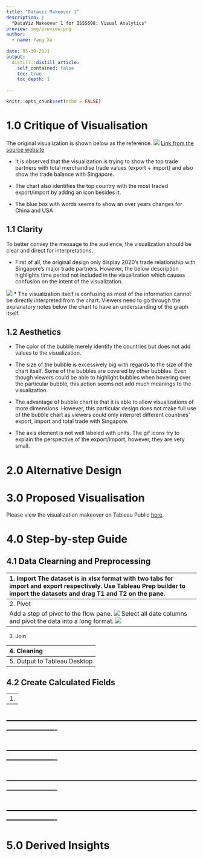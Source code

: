 ```yaml
---
title: "Dataviz Makeover 2"
description: |
  "DataViz Makeover 1 for ISSS608: Visual Analytics"
preview: img/preview.png
author:
  - name: Yang Xu
    
date: 05-30-2021
output:
  distill::distill_article:
    self_contained: false
    toc: true
    toc_depth: 1
    
---
```



```r
knitr::opts_chunk$set(echo = FALSE)
```

# 1.0 Critique of Visualisation

The original visualization is shown below as the reference.
![](img/Sample.jpg)
[Link from the source website](https://www.singstat.gov.sg/modules/infographics/singapore-international-trade)

* It is observed that the visualization is trying to show the top trade partners with total merchandise trade values (export + import) and also show the trade balance with Singapore. 

* The chart also identifies the top country with the most traded export/import by addng an icon besides it.

* The blue box with words seems to show an over years changes for China and USA 

## 1.1 Clarity 

To better convey the message to the audience, the visualization should be clear and direct for interpretations. 

* First of all, the original design only display 2020's trade relationship with Singapore's major trade partners. However, the below description highlights time period not included in the visualization which causes confusion on the intent of the visualization. 

![](img/inconsistency.png)
* The visualization itself is confusing as most of the information cannot be directly interpreted from the chart. Viewers need to go through the explanatory notes below the chart to have an understanding of the graph itself.


## 1.2 Aesthetics

* The color of the bubble merely identify the countries but does not add values to the visualization.

* The size of the bubble is excessively big with regards to the size of the chart itself. Some of the bubbles are covered by other bubbles. Even though viewers could be able to highlight bubbles when hovering over the particular bubble, this action seems not add much meanings to the visualization.

* The advantage of bubble chart is that it is able to allow visualizations of more dimensions. However, this particular design does not make full use of the bubble chart as viewers could only interpret different countries' export, import and total trade with Singapore.

* The axis element is not well labeled with units. The gif icons try to explain the perspective of the export/import, however, they are very small. 


# 2.0 Alternative Design



# 3.0 Proposed Visualisation

Please view the visualization makeover on Tableau Public [here](https://public.tableau.com/app/profile/cryshelle.yang.xu/viz/DataViz_Dashboard_publish/Dashboard1).






# 4.0 Step-by-step Guide

## 4.1 Data Clearning and Preprocessing 

-------------------------------------------------------------------------------------------
1. Import 
The dataset is in xlsx format with two tabs for import and export respectively. Use Tableau Prep builder to import the datasets and drag T1 and T2 on the pane.

![](img/import.png)
-------------------------------------------------------------------------------------------
2. Pivot

Add a step of pivot to the flow pane.
![](img/pivot.png)
Select all date columns and pivot the data into a long format.
![](img/pivot2.png)
-------------------------------------------------------------------------------------------
3. Join

-------------------------------------------------------------------------------------------
4. Cleaning
-------------------------------------------------------------------------------------------
5. Output to Tableau Desktop 
-------------------------------------------------------------------------------------------

## 4.2 Create Calculated Fields 

-------------------------------------------------------------------------------------------
1. 
-------------------------------------------------------------------------------------------
-------------------------------------------------------------------------------------------
-------------------------------------------------------------------------------------------
-------------------------------------------------------------------------------------------
-------------------------------------------------------------------------------------------
-------------------------------------------------------------------------------------------
-------------------------------------------------------------------------------------------
-------------------------------------------------------------------------------------------
-------------------------------------------------------------------------------------------
# 5.0 Derived Insights

